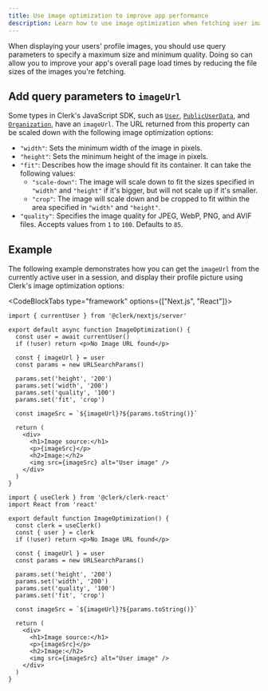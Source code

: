 ```yaml
---
title: Use image optimization to improve app performance
description: Learn how to use image optimization when fetching user images from Clerk.
---
```


When displaying your users' profile images, you should use query parameters to specify a maximum size and minimum quality. Doing so can allow you to improve your app's overall page load times by reducing the file sizes of the images you're fetching.

## Add query parameters to `imageUrl`

Some types in Clerk's JavaScript SDK, such as [`User`](/docs/references/javascript/user/user), [`PublicUserData`](/docs/references/javascript/types/public-user-data#properties), and [`Organization`](/docs/references/javascript/organization/organization#properties), have an `imageUrl`. The URL returned from this property can be scaled down with the following image optimization options:

- `"width"`: Sets the minimum width of the image in pixels.
- `"height"`: Sets the minimum height of the image in pixels.
- `"fit"`: Describes how the image should fit its container. It can take the following values:
  - `"scale-down"`: The image will scale down to fit the sizes specified in `"width"` and `"height"` if it's bigger, but will not scale up if it's smaller.
  - `"crop"`: The image will scale down and be cropped to fit within the area specified in `"width"` and `"height"`.
- `"quality"`: Specifies the image quality for JPEG, WebP, PNG, and AVIF files. Accepts values from `1` to `100`. Defaults to `85`.

## Example

The following example demonstrates how you can get the `imageUrl` from the currently active user in a session, and display their profile picture using Clerk's image optimization options:

<CodeBlockTabs type="framework" options={["Next.js", "React"]}>
  ```tsx {{ filename: 'app/image-optimization/page.tsx' }}
  import { currentUser } from '@clerk/nextjs/server'

  export default async function ImageOptimization() {
    const user = await currentUser()
    if (!user) return <p>No Image URL found</p>

    const { imageUrl } = user
    const params = new URLSearchParams()

    params.set('height', '200')
    params.set('width', '200')
    params.set('quality', '100')
    params.set('fit', 'crop')

    const imageSrc = `${imageUrl}?${params.toString()}`

    return (
      <div>
        <h1>Image source:</h1>
        <p>{imageSrc}</p>
        <h2>Image:</h2>
        <img src={imageSrc} alt="User image" />
      </div>
    )
  }
  ```

  ```tsx {{ filename: 'components/image-optimization.tsx' }}
  import { useClerk } from '@clerk/clerk-react'
  import React from 'react'

  export default function ImageOptimization() {
    const clerk = useClerk()
    const { user } = clerk
    if (!user) return <p>No Image URL found</p>

    const { imageUrl } = user
    const params = new URLSearchParams()

    params.set('height', '200')
    params.set('width', '200')
    params.set('quality', '100')
    params.set('fit', 'crop')

    const imageSrc = `${imageUrl}?${params.toString()}`

    return (
      <div>
        <h1>Image source:</h1>
        <p>{imageSrc}</p>
        <h2>Image:</h2>
        <img src={imageSrc} alt="User image" />
      </div>
    )
  }
  ```
</CodeBlockTabs>
